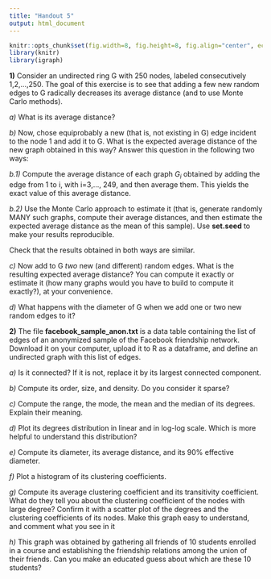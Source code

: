 ```yaml
---
title: "Handout 5"
output: html_document
---
```


```r
knitr::opts_chunk$set(fig.width=8, fig.height=8, fig.align="center", echo=TRUE, warning=FALSE, message=FALSE)
library(knitr)
library(igraph)
```

**1)**  Consider an undirected ring G with 250 nodes, labeled consecutively 1,2,...,250. The goal of this exercise is to see that adding a few new random edges to G radically decreases its average distance (and to use Monte Carlo methods).

*a)* What is its average distance? 

*b)* Now, chose equiprobably a new  (that is, not existing in G) edge incident to the node 1 and add it to G. What is the expected average distance of the new graph obtained in this way? Answer this question in the following two ways:

*b.1)* Compute the average distance of each graph $G_i$ obtained by adding the edge from 1 to i, with i=3,..., 249, and then average them. This yields the exact value of this average distance.

*b.2)* Use the Monte Carlo approach to estimate it (that is, generate randomly MANY such graphs, compute their average distances, and then estimate the expected average distance as the mean of this sample). Use **set.seed** to make your results reproducible.

Check that the results obtained in both ways are similar.

*c)* Now add to G *two* new (and different) random edges.  What is the resulting expected average distance? You can compute it exactly or estimate it (how many graphs would you have to build to compute it exactly?), at your convenience. 

*d)* What happens with the diameter of G when we add one or two new random edges to it?


**2)** The file **facebook_sample_anon.txt** is a data table containing the list of edges of an anonymized  sample of the Facebook friendship network. Download it on your computer,  upload it to R as a dataframe, and define an undirected graph with this list of edges.

*a)* Is it connected? If it is not, replace it by its largest connected component.

*b)* Compute its order, size, and density. Do you consider it sparse?

*c)*  Compute the range, the mode, the mean and the median of its degrees. Explain their meaning.

*d)* Plot its degrees distribution in linear and in log-log scale. Which is more helpful to understand this distribution?

*e)* Compute its diameter, its average distance, and its 90% effective diameter.

*f)* Plot a histogram of its clustering coefficients.

*g)* Compute its average clustering coefficient and its transitivity coefficient. What do they tell you about the clustering coefficient of the nodes with large degree? Confirm it with a scatter plot of the degrees and the clustering coefficients of its nodes. Make this graph easy to understand, and comment what you see in it

*h)* This graph was obtained by gathering all friends of 10 students enrolled in a course and establishing the friendship relations among the union of their friends. Can you make an educated guess about which are these 10 students?

